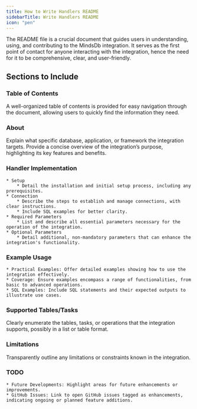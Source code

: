 ```yaml
---
title: How to Write Handlers README 
sidebarTitle: Write Handlers README
icon: "pen"
---
```


The README file is a crucial document that guides users in understanding, using, and contributing to the MindsDb integration. It serves as the first point of contact for anyone interacting with the integration, hence the need for it to be comprehensive, clear, and user-friendly.

## Sections to Include

### Table of Contents

A well-organized table of contents is provided for easy navigation through the document, allowing users to quickly find the information they need.

### About

Explain what specific database, application, or framework the integration targets. Provide a concise overview of the integration’s purpose, highlighting its key features and benefits.

### Handler Implementation

    * Setup
        * Detail the installation and initial setup process, including any prerequisites.
    * Connection
        * Describe the steps to establish and manage connections, with clear instructions.
        * Include SQL examples for better clarity.
    * Required Parameters
        * List and describe all essential parameters necessary for the operation of the integration.
    * Optional Parameters
        * Detail additional, non-mandatory parameters that can enhance the integration's functionality.

### Example Usage

    * Practical Examples: Offer detailed examples showing how to use the integration effectively.
    * Coverage: Ensure examples encompass a range of functionalities, from basic to advanced operations.
    * SQL Examples: Include SQL statements and their expected outputs to illustrate use cases.

### Supported Tables/Tasks

Clearly enumerate the tables, tasks, or operations that the integration supports, possibly in a list or table format.

### Limitations

Transparently outline any limitations or constraints known in the integration.

### TODO

    * Future Developments: Highlight areas for future enhancements or improvements.
    * GitHub Issues: Link to open GitHub issues tagged as enhancements, indicating ongoing or planned feature additions.
